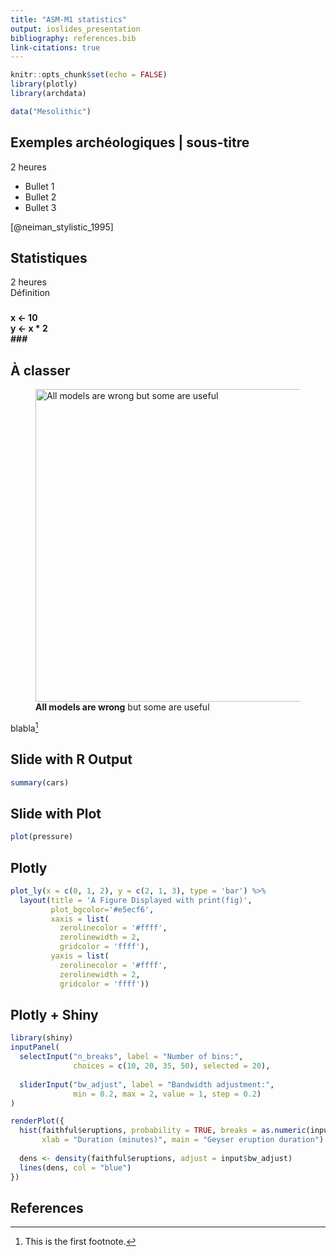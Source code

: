 ```yaml
---
title: "ASM-M1 statistics"
output: ioslides_presentation
bibliography: references.bib
link-citations: true
---
```


```r
knitr::opts_chunk$set(echo = FALSE)
library(plotly)
library(archdata)

data("Mesolithic")
```

## Exemples archéologiques | sous-titre 

2 heures

- Bullet 1
- Bullet 2
- Bullet 3

[@neiman_stylistic_1995]


## Statistiques  

2 heures  
 Définition  

### <b>  
x <- 10  
y <- x * 2  
### </b>  


## À classer



![**All models are wrong** but some are useful](https://www.wired.com/wp-content/uploads/archive/images/article/magazine/1607/pb_theory_f.jpg){width=500px}

blabla[^1]  

[^1]: This is the first footnote.

## Slide with R Output

```r
summary(cars)
```

## Slide with Plot

```r
plot(pressure)
```

## Plotly

```r
plot_ly(x = c(0, 1, 2), y = c(2, 1, 3), type = 'bar') %>%
  layout(title = 'A Figure Displayed with print(fig)',
         plot_bgcolor='#e5ecf6', 
         xaxis = list( 
           zerolinecolor = '#ffff', 
           zerolinewidth = 2, 
           gridcolor = 'ffff'), 
         yaxis = list( 
           zerolinecolor = '#ffff', 
           zerolinewidth = 2, 
           gridcolor = 'ffff'))
```

## Plotly + Shiny

```r
library(shiny)
inputPanel(
  selectInput("n_breaks", label = "Number of bins:",
              choices = c(10, 20, 35, 50), selected = 20),
  
  sliderInput("bw_adjust", label = "Bandwidth adjustment:",
              min = 0.2, max = 2, value = 1, step = 0.2)
)

renderPlot({
  hist(faithful$eruptions, probability = TRUE, breaks = as.numeric(input$n_breaks),
       xlab = "Duration (minutes)", main = "Geyser eruption duration")
  
  dens <- density(faithful$eruptions, adjust = input$bw_adjust)
  lines(dens, col = "blue")
})
```





## References


